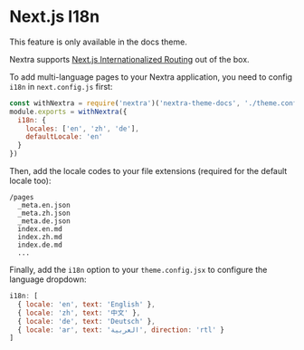 
# Next.js I18n

<Callout emoji="⚠️">This feature is only available in the docs theme.</Callout>

Nextra supports [Next.js Internationalized Routing](https://nextjs.org/docs/advanced-features/i18n-routing) out of the box.

To add multi-language pages to your Nextra application, you need to config `i18n` in `next.config.js` first:

```js filename="next.config.js"
const withNextra = require('nextra')('nextra-theme-docs', './theme.config.jsx')
module.exports = withNextra({
  i18n: {
    locales: ['en', 'zh', 'de'],
    defaultLocale: 'en'
  }
})
```

Then, add the locale codes to your file extensions (required for the default locale too):

```plaintext
/pages
  _meta.en.json
  _meta.zh.json
  _meta.de.json
  index.en.md
  index.zh.md
  index.de.md
  ...
```

Finally, add the `i18n` option to your `theme.config.jsx` to configure the language dropdown:

```jsx filename="theme.config.jsx"
i18n: [
  { locale: 'en', text: 'English' },
  { locale: 'zh', text: '中文' },
  { locale: 'de', text: 'Deutsch' },
  { locale: 'ar', text: 'العربية', direction: 'rtl' }
]
```
